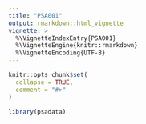 ```yaml
---
title: "PSA001"
output: rmarkdown::html_vignette
vignette: >
  %\VignetteIndexEntry{PSA001}
  %\VignetteEngine{knitr::rmarkdown}
  %\VignetteEncoding{UTF-8}
---
```


```r
knitr::opts_chunk$set(
  collapse = TRUE,
  comment = "#>"
)
```

```r
library(psadata)
```
